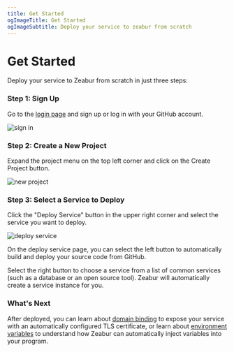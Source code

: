 ```yaml
---
title: Get Started
ogImageTitle: Get Started
ogImageSubtitle: Deploy your service to zeabur from scratch
---
```


# Get Started

Deploy your service to Zeabur from scratch in just three steps:

### Step 1: Sign Up

Go to the [login page](https://dash.zeabur.com/login) and sign up or log in with your GitHub account.

![sign in](/sign-in-screenshot.png)

### Step 2: Create a New Project

Expand the project menu on the top left corner and click on the Create Project button.

![new project](/create-project-screenshot.png)

### Step 3: Select a Service to Deploy

Click the "Deploy Service" button in the upper right corner and select the service you want to deploy.

![deploy service](/deploy-service-screenshot.png)

On the deploy service page, you can select the left button to automatically build and deploy your source code from GitHub.

Select the right button to choose a service from a list of common services (such as a database or an open source tool). Zeabur will automatically create a service instance for you.

### What's Next

After deployed, you can learn about [domain binding](/en-US/deploy/domain-binding) to expose your service with an automatically configured TLS certificate, or learn about [environment variables](/en-US/variables) to understand how Zeabur can automatically inject variables into your program.
